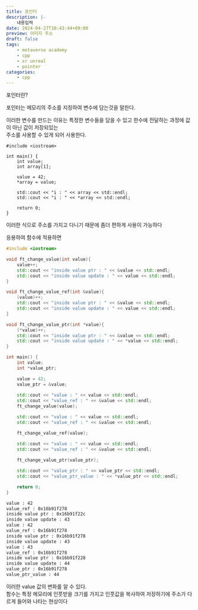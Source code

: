 ```yaml
---
title: 포인터
description: |-
    내용입력
date: 2024-04-27T10:43:44+09:00
preview: 이미지 주소
draft: false
tags:
    - metaverse academy
    - cpp
    - xr unreal
    - pointer
categories:
    - cpp
---
```


포인터란?

포인터는 메모리의 주소를 지칭하여 변수에 담는것을 말한다.

이러한 변수를 만드는 이유는 특정한 변수들을 담을 수 있고 한수에 전달하는 과정에 값이 아닌 값이 저장되있는\
주소를 사용할 수 있게 되어 사용한다.

```
#include <iostream>

int main() {
    int value;
    int array[1];

    value = 42;
    *array = value;
    
    std::cout << "i : " << array << std::endl;
    std::cout << "i : " << *array << std::endl;
    
    return 0;
}
```

이러한 식으로 주소를 가지고 다니기 때문에 좀더 편하게 사용이 가능하다

응용하여 함수에 적용하면

```cpp
#include <iostream>

void ft_change_value(int value){
    value++;
    std::cout << "inside value ptr : " << &value << std::endl;
    std::cout << "inside value update : " << value << std::endl;
}

void ft_change_value_ref(int &value){
    (value)++;
    std::cout << "inside value ptr : " << &value << std::endl;
    std::cout << "inside value update : " << value << std::endl;
}

void ft_change_value_ptr(int *value){
    (*value)++;
    std::cout << "inside value ptr : " << &value << std::endl;
    std::cout << "inside value update : " << *value << std::endl;
}

int main() {
    int value;
    int *value_ptr;

    value = 42;
    value_ptr = &value;
    
    std::cout << "value : " << value << std::endl;
    std::cout << "value_ref : " << &value << std::endl;
    ft_change_value(value);

    std::cout << "value : " << value << std::endl;
    std::cout << "value_ref : " << &value << std::endl;

    ft_change_value_ref(value);

    std::cout << "value : " << value << std::endl;
    std::cout << "value_ref : " << &value << std::endl;
    
    ft_change_value_ptr(value_ptr);

    std::cout << "value_ptr : " << value_ptr << std::endl;
    std::cout << "value_ptr_value : " << *value_ptr << std::endl;

    return 0;
}
```

```bash
value : 42
value_ref : 0x16b91f278
inside value ptr : 0x16b91f22c
inside value update : 43
value : 42
value_ref : 0x16b91f278
inside value ptr : 0x16b91f278
inside value update : 43
value : 43
value_ref : 0x16b91f278
inside value ptr : 0x16b91f228
inside value update : 44
value_ptr : 0x16b91f278
value_ptr_value : 44
```
이러한 value 값의 변화를 알 수 있다.\
함수는 특정 메모리에 인풋받을 크기를 가지고 인풋값을 복사하여 저장하기에 주소가 다르게 들어와 나타는 현상이다

